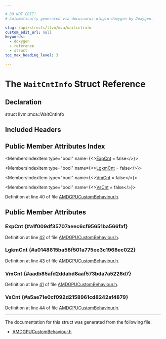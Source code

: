 ```yaml
---

# DO NOT EDIT!
# Automatically generated via docusaurus-plugin-doxygen by Doxygen.

slug: /api/structs/llvm/mca/waitcntinfo
custom_edit_url: null
keywords:
  - doxygen
  - reference
  - struct
toc_max_heading_level: 3

---
```





# The `WaitCntInfo` Struct Reference

<DoxygenPage pluginConfig={pluginConfig}>



## Declaration

<CodeBlock>struct llvm::mca::WaitCntInfo</CodeBlock>

## Included Headers

<IncludesList>
<IncludesListItem
  filePath="Target/AMDGPU/MCA/AMDGPUCustomBehaviour.h"
  permalink="/docs/api/files/lib/lib/target/lib/target/amdgpu/lib/target/amdgpu/mca/amdgpucustombehaviour-h"
  isLocal="true" />
</IncludesList>

## Public Member Attributes Index

<MembersIndex>

<MembersIndexItem
  type="bool"
  name={<><a href="#a1f009df35707aeec6cf95651ba566faf">ExpCnt</a> = false</>}>
</MembersIndexItem>

<MembersIndexItem
  type="bool"
  name={<><a href="#a0148615ba58f501a775ee3c1968ec022">LgkmCnt</a> = false</>}>
</MembersIndexItem>

<MembersIndexItem
  type="bool"
  name={<><a href="#aadb85afd2ddabd8aaf573bda7a5226d7">VmCnt</a> = false</>}>
</MembersIndexItem>

<MembersIndexItem
  type="bool"
  name={<><a href="#a5ae71e0cf092d2158961cd8242af4879">VsCnt</a> = false</>}>
</MembersIndexItem>

</MembersIndex>


Definition at line 40 of file <a href="/docs/api/files/lib/lib/target/lib/target/amdgpu/lib/target/amdgpu/mca/amdgpucustombehaviour-h">AMDGPUCustomBehaviour.h</a>.

<SectionDefinition>

## Public Member Attributes

### ExpCnt {#a1f009df35707aeec6cf95651ba566faf}

<MemberDefinition
  prototype="bool llvm::mca::WaitCntInfo::ExpCnt = false">

Definition at line <a href="/docs/api/files/lib/lib/target/lib/target/amdgpu/lib/target/amdgpu/mca/amdgpucustombehaviour-h/#l00042">42</a> of file <a href="/docs/api/files/lib/lib/target/lib/target/amdgpu/lib/target/amdgpu/mca/amdgpucustombehaviour-h">AMDGPUCustomBehaviour.h</a>.
</MemberDefinition>

### LgkmCnt {#a0148615ba58f501a775ee3c1968ec022}

<MemberDefinition
  prototype="bool llvm::mca::WaitCntInfo::LgkmCnt = false">

Definition at line <a href="/docs/api/files/lib/lib/target/lib/target/amdgpu/lib/target/amdgpu/mca/amdgpucustombehaviour-h/#l00043">43</a> of file <a href="/docs/api/files/lib/lib/target/lib/target/amdgpu/lib/target/amdgpu/mca/amdgpucustombehaviour-h">AMDGPUCustomBehaviour.h</a>.
</MemberDefinition>

### VmCnt {#aadb85afd2ddabd8aaf573bda7a5226d7}

<MemberDefinition
  prototype="bool llvm::mca::WaitCntInfo::VmCnt = false">

Definition at line <a href="/docs/api/files/lib/lib/target/lib/target/amdgpu/lib/target/amdgpu/mca/amdgpucustombehaviour-h/#l00041">41</a> of file <a href="/docs/api/files/lib/lib/target/lib/target/amdgpu/lib/target/amdgpu/mca/amdgpucustombehaviour-h">AMDGPUCustomBehaviour.h</a>.
</MemberDefinition>

### VsCnt {#a5ae71e0cf092d2158961cd8242af4879}

<MemberDefinition
  prototype="bool llvm::mca::WaitCntInfo::VsCnt = false">

Definition at line <a href="/docs/api/files/lib/lib/target/lib/target/amdgpu/lib/target/amdgpu/mca/amdgpucustombehaviour-h/#l00044">44</a> of file <a href="/docs/api/files/lib/lib/target/lib/target/amdgpu/lib/target/amdgpu/mca/amdgpucustombehaviour-h">AMDGPUCustomBehaviour.h</a>.
</MemberDefinition>

</SectionDefinition>

<hr/>

The documentation for this struct was generated from the following file:

<ul>
<li><a href="/docs/api/files/lib/lib/target/lib/target/amdgpu/lib/target/amdgpu/mca/amdgpucustombehaviour-h">AMDGPUCustomBehaviour.h</a></li>
</ul>

</DoxygenPage>
